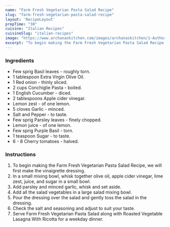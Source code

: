 ---
name: "Farm Fresh Vegetarian Pasta Salad Recipe"
slug: "farm-fresh-vegetarian-pasta-salad-recipe"
layout: 'RecipeLayout'
prepTime: "30"
cuisine: "Italian Recipes"
cuisineSlug: "italian-recipes"
image: "https://www.archanaskitchen.com/images/archanaskitchen/1-Author/Hina_Gujral/Farm_Fresh_Pasta_Salad.jpg"
excerpt: "To begin making the Farm Fresh Vegetarian Pasta Salad Recipe, we will first make the vinaigrette dressing"
---

### Ingredients

- Few sprig Basil leaves - roughly torn.
- 1 tablespoon Extra Virgin Olive Oil.
- 1 Red onion - thinly sliced.
- 2 cups Conchiglie Pasta - boiled.
- 1 English Cucumber - diced.
- 2 tablespoons Apple cider vinegar.
- Lemon zest - of one lemon.
- 5 cloves Garlic - minced.
- Salt and Pepper - to taste.
- Few sprig Parsley leaves - finely chopped.
- Lemon juice - of one lemon.
- Few sprig Purple Basil - torn.
- 1 teaspoon Sugar - to taste.
- 6 - 8 Cherry tomatoes - halved.

### Instructions

1. To begin making the Farm Fresh Vegetarian Pasta Salad Recipe, we will first make the vinaigrette dressing.
1. In a small mixing bowl, whisk together olive oil, apple cider vinegar, lime zest, juice, and sugar in a small bowl.
1. Add parsley and minced garlic, whisk and set aside.
1. Add all the salad vegetables in a large salad mixing bowl.
1. Pour the dressing over the salad and gently toss the salad in the dressing.
1. Check the salt and seasoning and adjust to suit your taste.
1. Serve Farm Fresh Vegetarian Pasta Salad along with Roasted Vegetable Lasagna With Ricotta for a weekday dinner.
